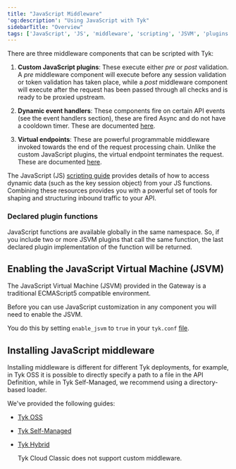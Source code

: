 ```yaml
---
title: "JavaScript Middleware"
'og:description': "Using JavaScript with Tyk"
sidebarTitle: "Overview"
tags: ['JavaScript', 'JS', 'middleware', 'scripting', 'JSVM', 'plugins', 'virtual endpoint', 'JSVM', 'JavaScript Virtual Machine', 'dynamic event handler']
---
```


There are three middleware components that can be scripted with Tyk:

1. **Custom JavaScript plugins**: These execute either *pre* or *post* validation. A *pre* middleware component will execute before any session validation or token validation has taken place, while a *post* middleware component will execute after the request has been passed through all checks and is ready to be proxied upstream.

2. **Dynamic event handlers**: These components fire on certain API events (see the event handlers section), these are fired Async and do not have a cooldown timer. These are documented [here](/5.6/basic-config-and-security/report-monitor-trigger-events/webhooks#setup-with-api).

3. **Virtual endpoints**: These are powerful programmable middleware invoked towards the end of the request processing chain. Unlike the custom JavaScript plugins, the virtual endpoint terminates the request. These are documented [here](/5.6/advanced-configuration/compose-apis/virtual-endpoints).

The JavaScript (JS) [scripting guide](/5.6/plugins/supported-languages/javascript-middleware/middleware-scripting-guide) provides details of how to access dynamic data (such as the key session object) from your JS functions. Combining these resources provides you with a powerful set of tools for shaping and structuring inbound traffic to your API.

### Declared plugin functions

JavaScript functions are available globally in the same namespace. So, if you include two or more JSVM plugins that call the same function, the last declared plugin implementation of the function will be returned.

## Enabling the JavaScript Virtual Machine (JSVM)

The JavaScript Virtual Machine (JSVM) provided in the Gateway is a traditional ECMAScript5 compatible environment.

Before you can use JavaScript customization in any component you will need to enable the JSVM.

You do this by setting `enable_jsvm` to `true` in your `tyk.conf` [file](/5.6/tyk-oss-gateway/configuration#enable_jsvm).

## Installing JavaScript middleware

Installing middleware is different for different Tyk deployments, for example, in Tyk OSS it is possible to directly specify a path to a file in the API Definition, while in Tyk Self-Managed, we recommend using a directory-based loader.

We've provided the following guides:

- [Tyk OSS](/5.6/plugins/supported-languages/javascript-middleware/install-middleware/tyk-ce)
- [Tyk Self-Managed](/5.6/plugins/supported-languages/javascript-middleware/install-middleware/tyk-pro)
- [Tyk Hybrid](/5.6/plugins/supported-languages/javascript-middleware/install-middleware/tyk-hybrid)



    <Note>
    Tyk Cloud Classic does not support custom middleware.
    </Note>

